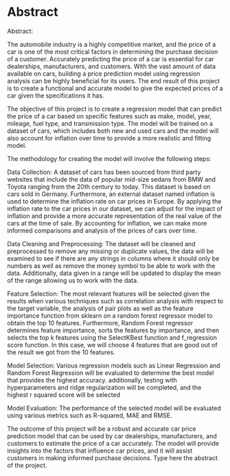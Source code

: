 # Abstract {.unnumbered}
Abstract: 

The automobile industry is a highly competitive market, and the price of a car is one of the most critical factors in determining the purchase decision of a customer. Accurately predicting the price of a car is essential for car dealerships, manufacturers, and customers. With the vast amount of data available on cars, building a price prediction model using regression analysis can be highly beneficial for its users. The end result of this project is to create a functional and accurate model to give the expected prices of a car given the specifications it has. 

The objective of this project is to create a regression model that can predict the price of a car based on specific features such as make, model, year, mileage, fuel type, and transmission type. The model will be trained on a dataset of cars, which includes both new and used cars and the model will also account for inflation over time to provide a more realistic and fitting model. 

The methodology for creating the model will involve the following steps: 

Data Collection: A dataset of cars has been sourced from third party websites that include the data of popular mid-size sedans from BMW and Toyota ranging from the 20th century to today. This dataset is based on cars sold in Germany. Furthermore, an external dataset named inflation is used to determine the inflation rate on car prices in Europe. By applying the inflation rate to the car prices in our dataset, we can adjust for the impact of inflation and provide a more accurate representation of the real value of the cars at the time of sale. By accounting for inflation, we can make more informed comparisons and analysis of the prices of cars over time. 

Data Cleaning and Preprocessing: The dataset will be cleaned and preprocessed to remove any missing or duplicate values, the data will be examined to see if there are any strings in columns where it should only be numbers as well as remove the money symbol to be able to work with the data. Additionally, data given in a range will be updated to display the mean of the range allowing us to work with the data. 

Feature Selection: The most relevant features will be selected given the results when various techniques such as correlation analysis with respect to the target variable, the analysis of pair plots as well as the feature importance function from sklearn on a random forest regressor model to obtain the top 10 features. Furthermore, Random Forest regressor determines feature importance, sorts the features by importance, and then selects the top k features using the SelectKBest function and f_regression score function. In this case, we will choose 4 features that are good out of the result we got from the 10 features. 

Model Selection: Various regression models such as Linear Regression and Random Forest Regression will be evaluated to determine the best model that provides the highest accuracy. additionally, testing with hyperparameters and ridge regularization will be completed, and the highest r squared score will be selected 

Model Evaluation: The performance of the selected model will be evaluated using various metrics such as R-squared, MAE and RMSE. 

The outcome of this project will be a robust and accurate car price prediction model that can be used by car dealerships, manufacturers, and customers to estimate the price of a car accurately. The model will provide insights into the factors that influence car prices, and it will assist customers in making informed purchase decisions. 
Type here the abstract of the project.

